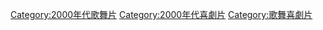 [[Category:2000年代歌舞片|Category:2000年代歌舞片]]
[[Category:2000年代喜劇片|Category:2000年代喜劇片]]
[[Category:歌舞喜劇片|Category:歌舞喜劇片]]